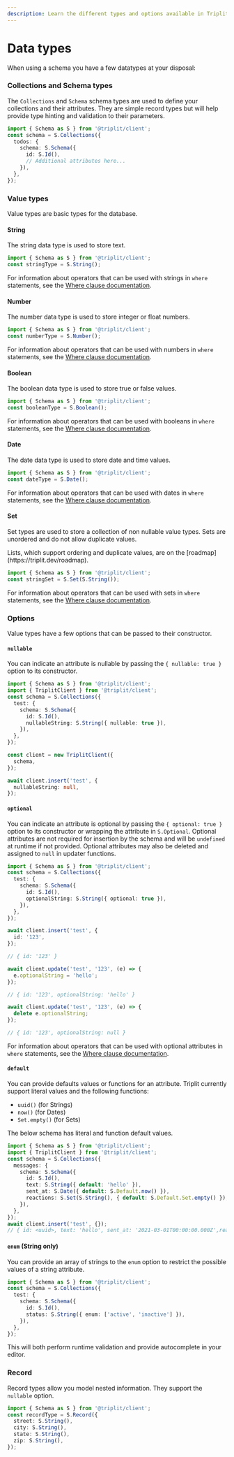 ```yaml
---
description: Learn the different types and options available in Triplit schemas.
---
```



# Data types

When using a schema you have a few datatypes at your disposal:

### Collections and Schema types

The `Collections` and `Schema` schema types are used to define your collections and their attributes. They are simple record types but will help provide type hinting and validation to their parameters.

```typescript
import { Schema as S } from '@triplit/client';
const schema = S.Collections({
  todos: {
    schema: S.Schema({
      id: S.Id(),
      // Additional attributes here...
    }),
  },
});
```

### Value types

Value types are basic types for the database.

#### String

The string data type is used to store text.

```typescript
import { Schema as S } from '@triplit/client';
const stringType = S.String();
```

For information about operators that can be used with strings in `where` statements, see the [Where clause documentation](/query/where#operators).

#### Number

The number data type is used to store integer or float numbers.

```typescript
import { Schema as S } from '@triplit/client';
const numberType = S.Number();
```

For information about operators that can be used with numbers in `where` statements, see the [Where clause documentation](/query/where#operators).

#### Boolean

The boolean data type is used to store true or false values.

```typescript
import { Schema as S } from '@triplit/client';
const booleanType = S.Boolean();
```

For information about operators that can be used with booleans in `where` statements, see the [Where clause documentation](/query/where#operators).

#### Date

The date data type is used to store date and time values.

```typescript
import { Schema as S } from '@triplit/client';
const dateType = S.Date();
```

For information about operators that can be used with dates in `where` statements, see the [Where clause documentation](/query/where#operators).

#### Set

Set types are used to store a collection of non nullable value types. Sets are unordered and do not allow duplicate values.

<Callout type="info" emoji="ℹ️">
  Lists, which support ordering and duplicate values, are on the
  [roadmap](https://triplit.dev/roadmap).
</Callout>

```typescript
import { Schema as S } from '@triplit/client';
const stringSet = S.Set(S.String());
```

For information about operators that can be used with sets in `where` statements, see the [Where clause documentation](/query/where#operators).

### Options

Value types have a few options that can be passed to their constructor.

#### `nullable`

You can indicate an attribute is nullable by passing the `{ nullable: true }` option to its constructor.

```typescript
import { Schema as S } from '@triplit/client';
import { TriplitClient } from '@triplit/client';
const schema = S.Collections({
  test: {
    schema: S.Schema({
      id: S.Id(),
      nullableString: S.String({ nullable: true }),
    }),
  },
});

const client = new TriplitClient({
  schema,
});

await client.insert('test', {
  nullableString: null,
});
```

#### `optional`

You can indicate an attribute is optional by passing the `{ optional: true }` option to its constructor or wrapping the attribute in `S.Optional`. Optional attributes are not required for insertion by the schema and will be `undefined` at runtime if not provided. Optional attributes may also be deleted and assigned to `null` in updater functions.

```typescript
import { Schema as S } from '@triplit/client';
const schema = S.Collections({
  test: {
    schema: S.Schema({
      id: S.Id(),
      optionalString: S.String({ optional: true }),
    }),
  },
});

await client.insert('test', {
  id: '123',
});

// { id: '123' }

await client.update('test', '123', (e) => {
  e.optionalString = 'hello';
});

// { id: '123', optionalString: 'hello' }

await client.update('test', '123', (e) => {
  delete e.optionalString;
});

// { id: '123', optionalString: null }
```

For information about operators that can be used with optional attributes in `where` statements, see the [Where clause documentation](/query/where#operators).

#### `default`

You can provide defaults values or functions for an attribute. Triplit currently support literal values and the following functions:

- `uuid()` (for Strings)
- `now()` (for Dates)
- `Set.empty()` (for Sets)

The below schema has literal and function default values.

```typescript
import { Schema as S } from '@triplit/client';
import { TriplitClient } from '@triplit/client';
const schema = S.Collections({
  messages: {
    schema: S.Schema({
      id: S.Id(),
      text: S.String({ default: 'hello' }),
      sent_at: S.Date({ default: S.Default.now() }),
      reactions: S.Set(S.String(), { default: S.Default.Set.empty() }),
    }),
  },
});
await client.insert('test', {});
// { id: <uuid>, text: 'hello', sent_at: '2021-03-01T00:00:00.000Z',reactions: Set {} }
```

#### `enum` (String only)

You can provide an array of strings to the `enum` option to restrict the possible values of a string attribute.

```typescript
import { Schema as S } from '@triplit/client';
const schema = S.Collections({
  test: {
    schema: S.Schema({
      id: S.Id(),
      status: S.String({ enum: ['active', 'inactive'] }),
    }),
  },
});
```

This will both perform runtime validation and provide autocomplete in your editor.

### Record

Record types allow you model nested information. They support the `nullable` option.

```typescript
import { Schema as S } from '@triplit/client';
const recordType = S.Record({
  street: S.String(),
  city: S.String(),
  state: S.String(),
  zip: S.String(),
});
```
